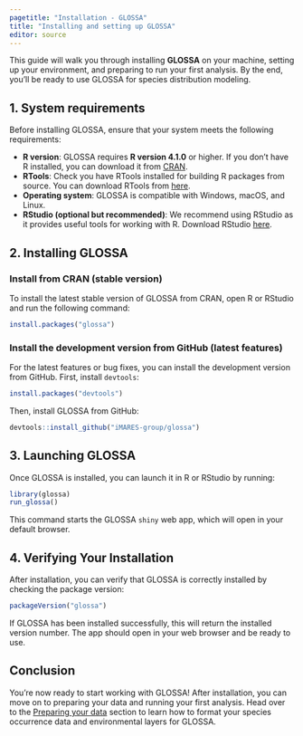 ```yaml
---
pagetitle: "Installation - GLOSSA"
title: "Installing and setting up GLOSSA"
editor: source
---
```


This guide will walk you through installing **GLOSSA** on your machine, setting up your environment, and preparing to run your first analysis. By the end, you’ll be ready to use GLOSSA for species distribution modeling.

## 1. System requirements

Before installing GLOSSA, ensure that your system meets the following requirements:

- **R version**: GLOSSA requires **R version 4.1.0** or higher. If you don’t have R installed, you can download it from [CRAN](https://cran.r-project.org/).
- **RTools**: Check you have RTools installed for building R packages from source. You can download RTools from [here](https://cran.r-project.org/bin/windows/Rtools/).
- **Operating system**: GLOSSA is compatible with Windows, macOS, and Linux.
- **RStudio (optional but recommended)**: We recommend using RStudio as it provides useful tools for working with R. Download RStudio [here](https://posit.co/download/rstudio-desktop/).

## 2. Installing GLOSSA

### Install from CRAN (stable version)

To install the latest stable version of GLOSSA from CRAN, open R or RStudio and run the following command:

```r
install.packages("glossa")
```

### Install the development version from GitHub (latest features)
For the latest features or bug fixes, you can install the development version from GitHub. First, install `devtools`:

```r
install.packages("devtools")
```

Then, install GLOSSA from GitHub:

```r
devtools::install_github("iMARES-group/glossa")
```

## 3. Launching GLOSSA

Once GLOSSA is installed, you can launch it in R or RStudio by running:

```r
library(glossa)
run_glossa()
```

This command starts the GLOSSA `shiny` web app, which will open in your default browser.

## 4. Verifying Your Installation

After installation, you can verify that GLOSSA is correctly installed by checking the package version:

```r
packageVersion("glossa")
```

If GLOSSA has been installed successfully, this will return the installed version number. The app should open in your web browser and be ready to use.

## Conclusion

You're now ready to start working with GLOSSA! After installation, you can move on to preparing your data and running your first analysis. Head over to the [Preparing your data](working_with_input_data.qmd) section to learn how to format your species occurrence data and environmental layers for GLOSSA.

